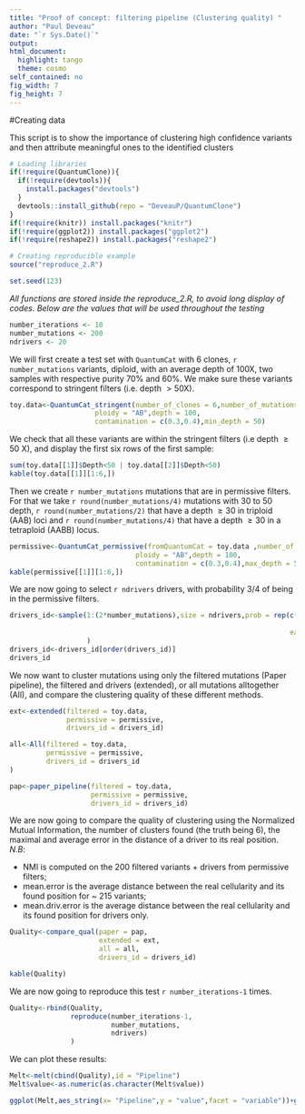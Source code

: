 ---
title: "Proof of concept: filtering pipeline (Clustering quality) "
author: "Paul Deveau"
date: "`r Sys.Date()`"
output: 
html_document:
  highlight: tango
  theme: cosmo
self_contained: no
fig_width: 7
fig_height: 7
---

#Creating data

This script is to show the importance of clustering high confidence variants and then attribute meaningful ones to the identified clusters

````{r set_env,echo = FALSE,warning = FALSE, message = FALSE}
# Loading libraries
if(!require(QuantumClone)){
  if(!require(devtools)){
    install.packages("devtools")
  }
  devtools::install_github(repo = "DeveauP/QuantumClone")
}
if(!require(knitr)) install.packages("knitr")
if(!require(ggplot2)) install.packages("ggplot2")
if(!require(reshape2)) install.packages("reshape2")

# Creating reproducible example
source("reproduce_2.R")

set.seed(123)

````

*All functions are stored inside the reproduce_2.R, to avoid long display of codes. Below are the values that will be used throughout the testing *
```{r setup_values}
number_iterations <- 10
number_mutations <- 200
ndrivers <- 20
```

We will first create a test set with `QuantumCat` with 6 clones, `r number_mutations` variants, diploid, with an average depth of 100X, two samples with respective purity 70% and 60%. We make sure these variants correspond to stringent filters (i.e. depth $> 50$X).

````{r create_data}
toy.data<-QuantumCat_stringent(number_of_clones = 6,number_of_mutations = number_mutations,
                     ploidy = "AB",depth = 100,
                     contamination = c(0.3,0.4),min_depth = 50)

````

We check that all these variants are within the stringent filters (i.e depth $\geq 50$ X), and display the first six rows of the first sample:

````{r check_input_s}
sum(toy.data[[1]]$Depth<50 | toy.data[[2]]$Depth<50)
kable(toy.data[[1]][1:6,])
````


Then we create `r number_mutations` mutations that are in permissive filters. For that we take `r round(number_mutations/4)` mutations with 30 to 50 depth, `r round(number_mutations/2)` that have a depth $\geq 30$ in triploid (AAB) loci and `r round(number_mutations/4)` that have a depth $\geq 30$ in a tetraploid (AABB) locus.

````{r check_input_p}
permissive<-QuantumCat_permissive(fromQuantumCat = toy.data ,number_of_mutations = number_mutations,
                               ploidy = "AB",depth = 100,
                               contamination = c(0.3,0.4),max_depth = 50, min_depth = 30)
kable(permissive[[1]][1:6,])

````

We are now going to select `r ndrivers` drivers, with probability $3/4$ of being in the permissive filters.

````{r select_drivers}
drivers_id<-sample(1:(2*number_mutations),size = ndrivers,prob = rep(c(1/{4*number_mutations},
                                                                       3/{4*number_mutations}),
                                                                     each = number_mutations)
                   )
drivers_id<-drivers_id[order(drivers_id)]
drivers_id
````

We now want to cluster mutations using only the filtered mutations (Paper pipeline), the filtered and drivers (extended), or all mutations alltogether (All), and compare the clustering quality of these different methods.

```{r cluster,message = FALSE}

ext<-extended(filtered = toy.data,
              permissive = permissive,
              drivers_id = drivers_id)

all<-All(filtered = toy.data,
         permissive = permissive,
         drivers_id = drivers_id
)

pap<-paper_pipeline(filtered = toy.data,
                    permissive = permissive,
                    drivers_id = drivers_id)
```

We are now going to compare the quality of clustering using the Normalized Mutual Information, the number of clusters found (the truth being 6), the maximal and average error in the distance of a driver to its real position.
*N.B*: 

  - NMI is computed on the 200 filtered variants + drivers from permissive filters;
  - mean.error is the average distance between the real cellularity and its found position for ~ 215 variants;
  - mean.driv.error is the average distance between the real cellularity and its found position for drivers only.


```{r compare_qual}
Quality<-compare_qual(paper = pap,
                      extended = ext,
                      all = all,
                      drivers_id = drivers_id)

kable(Quality)
```

We are now going to reproduce this test `r number_iterations-1` times.

```{r iterate,message = FALSE}

Quality<-rbind(Quality,
               reproduce(number_iterations-1,
                         number_mutations,
                         ndrivers)
               )

``` 

We can plot these results:

```{r plot,echo = FALSE}
Melt<-melt(cbind(Quality),id = "Pipeline")
Melt$value<-as.numeric(as.character(Melt$value))

ggplot(Melt,aes_string(x= "Pipeline",y = "value",facet = "variable"))+geom_boxplot()+facet_wrap( ~ variable,nrow = floor(sqrt(length(unique(Melt$variable))))+1,scales = "free_y")+theme_bw()+theme(axis.text.x = element_text(angle = 90))


```